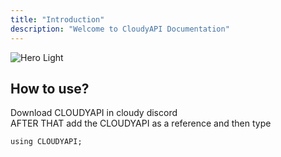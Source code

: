 ```yaml
---
title: "Introduction"
description: "Welcome to CloudyAPI Documentation"
---
```


<img
  className="block dark:hidden"
  src="/images/hero-light.png"
  alt="Hero Light"
/>

## How to use?

Download CLOUDYAPI in cloudy discord\
AFTER THAT add the CLOUDYAPI as a reference and then type 

```
using CLOUDYAPI;
```